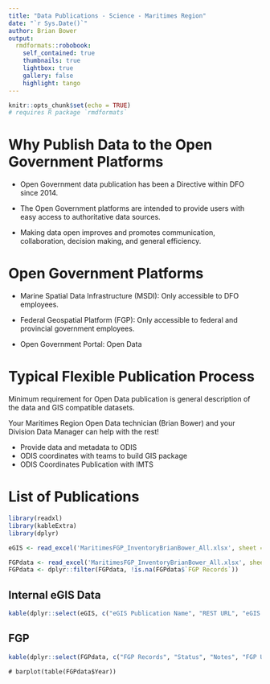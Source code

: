 ```yaml
---
title: "Data Publications - Science - Maritimes Region"
date: "`r Sys.Date()`"
author: Brian Bower 
output:
  rmdformats::robobook:
    self_contained: true
    thumbnails: true
    lightbox: true
    gallery: false
    highlight: tango
---
```


```r
knitr::opts_chunk$set(echo = TRUE)
# requires R package `rmdformats`
```

# Why Publish Data to the Open Government Platforms

- Open Government data publication has been a Directive within DFO since 2014.

- The Open Government platforms are intended to provide users with easy access to authoritative data sources.

- Making data open improves and promotes communication, collaboration, decision making, and general efficiency.

# Open Government Platforms

- Marine Spatial Data Infrastructure (MSDI): Only accessible to DFO employees.

- Federal Geospatial Platform (FGP): Only accessible to federal and provincial government employees.

- Open Government Portal: Open Data

# Typical Flexible Publication Process 

Minimum requirement for Open Data publication is general description of the data and GIS compatible datasets.

Your Maritimes Region Open Data technician (Brian Bower) and your Division Data Manager can help with the rest!

- Provide data and metadata to ODIS
- ODIS coordinates with teams to build GIS package
- ODIS Coordinates Publication with IMTS

# List of Publications


```r
library(readxl)
library(kableExtra)
library(dplyr)

eGIS <- read_excel('MaritimesFGP_InventoryBrianBower_All.xlsx', sheet = "eGIS") 

FGPdata <- read_excel('MaritimesFGP_InventoryBrianBower_All.xlsx', sheet = "FGP")
FGPdata <- dplyr::filter(FGPdata, !is.na(FGPdata$`FGP Records`))

```

## Internal eGIS Data
```r
kable(dplyr::select(eGIS, c("eGIS Publication Name", "REST URL", "eGIS URL")))
```

## FGP
```r
kable(dplyr::select(FGPdata, c("FGP Records", "Status", "Notes", "FGP URL", "Open Data URL", "Year" , "Fiscal Year Published")))
```


```undefined
# barplot(table(FGPdata$Year))
```



